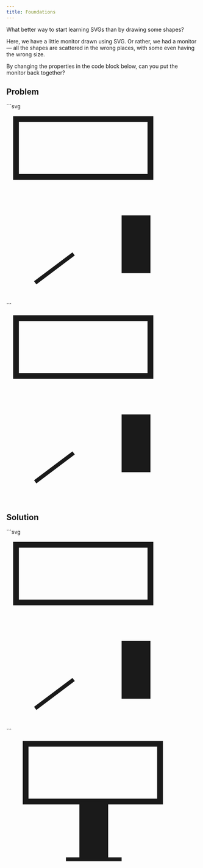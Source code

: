 ```yaml
---
title: Foundations
---
```



What better way to start learning SVGs than by drawing some shapes?

Here, we have a little monitor drawn using SVG. Or rather, we had a monitor — all the shapes are scattered in the wrong places, with some even having the wrong size.

By changing the properties in the code block below, can you put the monitor back together?

## Problem
<CodeWithOutput>
  <Fragment slot="code">
    ```svg
    <svg viewBox="0 0 100 100">
      <rect
        x="5"
        y="5"
        width="70"
        height="30"
        fill="none"
        stroke="currentColor"
        stroke-width="3"
      />
      <rect
        x="60"
        y="55"
        width="15"
        height="30"
        fill="currentColor"
      />
      <line
        x1="15"
        y1="90"
        x2="35"
        y2="75"
        stroke="currentColor"
        stroke-width="2"
      />
    </svg>
    ```
  </Fragment>
  <Fragment slot="output">
    <svg viewBox="0 0 100 100">
      <rect
        x="5"
        y="5"
        width="70"
        height="30"
        fill="none"
        stroke="currentColor"
        stroke-width="3"
      />
      <rect
        x="60"
        y="55"
        width="15"
        height="30"
        fill="currentColor"
      />
      <line
        x1="15"
        y1="90"
        x2="35"
        y2="75"
        stroke="currentColor"
        stroke-width="2"
      />
    </svg>
  </Fragment>
</CodeWithOutput>

## Solution

<CodeWithOutput>
  <Fragment slot="code">
    ```svg
    <svg viewBox="0 0 100 100">
      <rect
        x="5"
        y="5"
        width="70"
        height="30"
        fill="none"
        stroke="currentColor"
        stroke-width="3"
      />
      <rect
        x="60"
        y="55"
        width="15"
        height="30"
        fill="currentColor"
      />
      <line
        x1="15"
        y1="90"
        x2="35"
        y2="75"
        stroke="currentColor"
        stroke-width="2"
      />
    </svg>
    ```
  </Fragment>
  <Fragment slot="output">
    <svg viewBox="0 0 100 100">
      <rect
        x="10"
        y="5"
        width="70"
        height="30"
        fill="none"
        stroke="currentColor"
        stroke-width="3"
      />
      <rect
        x="38"
        y="35"
        width="15"
        height="30"
        fill="currentColor"
      />
      <line
        x1="31"
        y1="65"
        x2="60"
        y2="65"
        stroke="currentColor"
        stroke-width="2"
      />
    </svg>
  </Fragment>
</CodeWithOutput>
